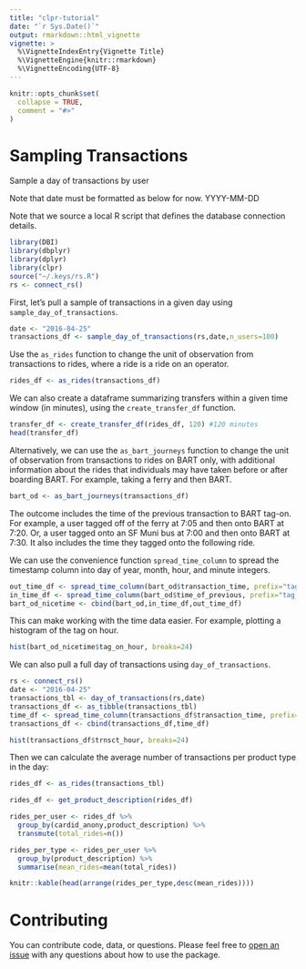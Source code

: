 ```yaml
---
title: "clpr-tutorial"
date: "`r Sys.Date()`"
output: rmarkdown::html_vignette
vignette: >
  %\VignetteIndexEntry{Vignette Title}
  %\VignetteEngine{knitr::rmarkdown}
  %\VignetteEncoding{UTF-8}
---
```


```r
knitr::opts_chunk$set(
  collapse = TRUE,
  comment = "#>"
)
```

# Sampling Transactions

Sample a day of transactions by user

Note that date must be formatted as below for now. YYYY-MM-DD

Note that we source a local R script that defines the database connection details. 

```r
library(DBI)
library(dbplyr)
library(dplyr)
library(clpr)
source("~/.keys/rs.R")
rs <- connect_rs()
```

First, let's pull a sample of transactions in a given day using `sample_day_of_transactions`.

```r
date <- "2016-04-25"
transactions_df <- sample_day_of_transactions(rs,date,n_users=100)
```

Use the `as_rides` function to change the unit of observation from transactions to rides, where a ride is a ride on an operator. 

```r
rides_df <- as_rides(transactions_df)
```

We can also create a dataframe summarizing transfers within a given time window (in minutes), using the `create_transfer_df` function. 

```r
transfer_df <- create_transfer_df(rides_df, 120) #120 minutes
head(transfer_df)
```

Alternatively, we can use the `as_bart_journeys` function to change the unit of observation from transactions to rides on BART only, with additional information about the rides that individuals may have taken before or after boarding BART. For example, taking a ferry and then BART.   

```r
bart_od <- as_bart_journeys(transactions_df)
```

The outcome includes the time of the previous transaction to BART tag-on. For example, a user tagged off of the ferry at 7:05 and then onto BART at 7:20. Or, a user tagged onto an SF Muni bus at 7:00 and then onto BART at 7:30. It also includes the time they tagged onto the following ride. 

We can use the convenience function `spread_time_column` to spread the timestamp column into day of year, month, hour, and minute integers. 

```r
out_time_df <- spread_time_column(bart_od$transaction_time, prefix="tag_out_")
in_time_df <- spread_time_column(bart_od$time_of_previous, prefix="tag_on_")
bart_od_nicetime <- cbind(bart_od,in_time_df,out_time_df)
```

This can make working with the time data easier. For example, plotting a histogram of the tag on hour.  

```r
hist(bart_od_nicetime$tag_on_hour, breaks=24)
```

We can also pull a full day of transactions using `day_of_transactions`.

```r
rs <- connect_rs()
date <- "2016-04-25"
transactions_tbl <- day_of_transactions(rs,date)
transactions_df <- as_tibble(transactions_tbl)
time_df <- spread_time_column(transactions_df$transaction_time, prefix="trnsct_")
transactions_df <- cbind(transactions_df,time_df)
```

```r
hist(transactions_df$trnsct_hour, breaks=24)
```

Then we can calculate the average number of transactions per product type in the day:

```r
rides_df <- as_rides(transactions_tbl)

rides_df <- get_product_description(rides_df)

rides_per_user <- rides_df %>%
  group_by(cardid_anony,product_description) %>%
  transmute(total_rides=n())

rides_per_type <- rides_per_user %>%
  group_by(product_description) %>%
  summarise(mean_rides=mean(total_rides))

knitr::kable(head(arrange(rides_per_type,desc(mean_rides))))
```


Contributing
============

You can contribute code, data, or questions. Please feel free to [open an issue](https://github.com/BayAreaMetro/clpr/issues) with any questions about how to use the package.  
